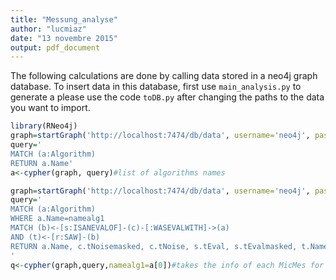 ```yaml
---
title: "Messung_analyse"
author: "lucmiaz"
date: "13 novembre 2015"
output: pdf_document
---
```

The following calculations are done by calling data stored in a neo4j graph database. To insert data in this database, first use `main_analysis.py` to generate a  please use the code `toDB.py` after changing the paths to the data you want to import. 
```r
library(RNeo4j)
graph=startGraph('http://localhost:7474/db/data', username='neo4j', password='admin')
query='
MATCH (a:Algorithm)
RETURN a.Name'
a<-cypher(graph, query)#list of algorithms names
```

```r
graph=startGraph('http://localhost:7474/db/data', username='neo4j', password='admin')
query='
MATCH (a:Algorithm)
WHERE a.Name=namealg1
MATCH (b)<-[s:ISANEVALOF]-(c)-[:WASEVALWITH]->(a)
AND (t)<-[r:SAW]-(b)
RETURN a.Name, c.tNoisemasked, c.tNoise, s.tEval, s.tEvalmasked, t.Name, r.trainLength, r.Track
'
q<-cypher(graph,query,namealg1=a[0])#takes the info of each MicMes for one algorithm
```


